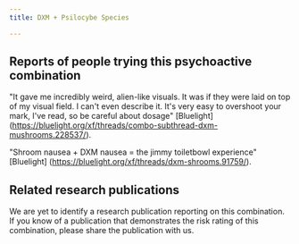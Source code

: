 ---
title: DXM + Psilocybe Species

---

## Reports of people trying this psychoactive combination

"It gave me incredibly weird, alien-like visuals. It was if they were laid on top of my visual field. I can't even describe it. It's very easy to overshoot your mark, I've read, so be careful about dosage" [Bluelight] (https://bluelight.org/xf/threads/combo-subthread-dxm-mushrooms.228537/).

"Shroom nausea + DXM nausea = the jimmy toiletbowl experience"  [Bluelight] (https://bluelight.org/xf/threads/dxm-shrooms.91759/).

## Related research publications

We are yet to identify a research publication reporting on this combination. If you know of a publication that demonstrates the risk rating of this combination, please share the publication with us.



